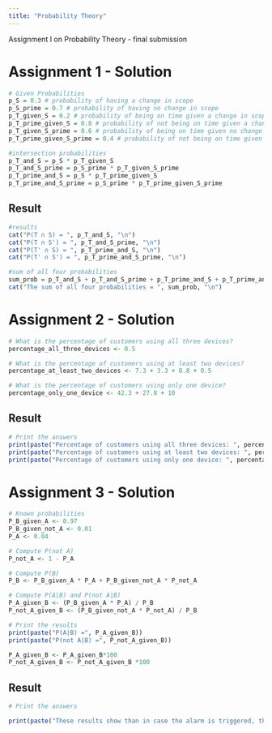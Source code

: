```yaml
---
title: "Probability Theory"
---
```


::: callout-note
Assignment I on Probability Theory - final submission
:::


# Assignment 1 - Solution 


```r
# Given Probabilities
p_S = 0.3 # probability of having a change in scope
p_S_prime = 0.7 # probability of having no change in scope
p_T_given_S = 0.2 # probability of being on time given a change in scope
p_T_prime_given_S = 0.8 # probability of not being on time given a change in scope
p_T_given_S_prime = 0.6 # probability of being on time given no change in scope
p_T_prime_given_S_prime = 0.4 # probability of not being on time given no change in scope

#intersection probabilities
p_T_and_S = p_S * p_T_given_S
p_T_and_S_prime = p_S_prime * p_T_given_S_prime
p_T_prime_and_S = p_S * p_T_prime_given_S
p_T_prime_and_S_prime = p_S_prime * p_T_prime_given_S_prime
```

## Result
```r

#results
cat("P(T ∩ S) = ", p_T_and_S, "\n")
cat("P(T ∩ S') = ", p_T_and_S_prime, "\n")
cat("P(T' ∩ S) = ", p_T_prime_and_S, "\n")
cat("P(T' ∩ S') = ", p_T_prime_and_S_prime, "\n")

#sum of all four probabilities
sum_prob = p_T_and_S + p_T_and_S_prime + p_T_prime_and_S + p_T_prime_and_S_prime
cat("The sum of all four probabilities = ", sum_prob, "\n")

```

# Assignment 2 - Solution
```r
# What is the percentage of customers using all three devices?
percentage_all_three_devices <- 0.5

# What is the percentage of customers using at least two devices?
percentage_at_least_two_devices <- 7.3 + 3.3 + 8.8 + 0.5

# What is the percentage of customers using only one device?
percentage_only_one_device <- 42.3 + 27.8 + 10

```
## Result
```r
# Print the answers
print(paste("Percentage of customers using all three devices: ", percentage_all_three_devices, "%"))
print(paste("Percentage of customers using at least two devices: ", percentage_at_least_two_devices, "%"))
print(paste("Percentage of customers using only one device: ", percentage_only_one_device, "%"))

```

# Assignment 3 - Solution
```r
# Known probabilities
P_B_given_A <- 0.97
P_B_given_not_A <- 0.01
P_A <- 0.04

# Compute P(not A)
P_not_A <- 1 - P_A

# Compute P(B)
P_B <- P_B_given_A * P_A + P_B_given_not_A * P_not_A

# Compute P(A|B) and P(not A|B)
P_A_given_B <- (P_B_given_A * P_A) / P_B
P_not_A_given_B <- (P_B_given_not_A * P_not_A) / P_B 

# Print the results
print(paste("P(A|B) =", P_A_given_B))
print(paste("P(not A|B) =", P_not_A_given_B))

P_A_given_B <- P_A_given_B*100
P_not_A_given_B <- P_not_A_given_B *100
```
## Result
```r
# Print the answers

print(paste("These results show than in case the alarm is triggered, there is a posibility of about ",P_not_A_given_B," % that the product is flawless and a probability of ", P_A_given_B, " % that the product is faulty"))


```




